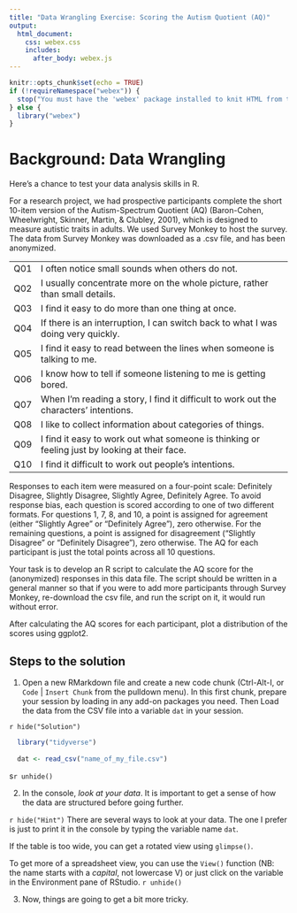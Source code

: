 ```yaml
---
title: "Data Wrangling Exercise: Scoring the Autism Quotient (AQ)"
output:
  html_document:
    css: webex.css
    includes:
      after_body: webex.js
---
```


```r
knitr::opts_chunk$set(echo = TRUE)
if (!requireNamespace("webex")) {
  stop("You must have the 'webex' package installed to knit HTML from this template.\n   devtools::install_github(\"dalejbarr/webex\")")
} else {
  library("webex")
}
```

# Background: Data Wrangling

Here’s a chance to test your data analysis skills in R.

For a research project, we had prospective participants complete the short 10-item version of the Autism-Spectrum Quotient (AQ) (Baron-Cohen, Wheelwright, Skinner, Martin, & Clubley, 2001), which is designed to measure autistic traits in adults. We used Survey Monkey to host the survey. The data from Survey Monkey was downloaded as a .csv file, and has been anonymized.

|     |                                               |
|-----|-----------------------------------------------|
| Q01	|I often notice small sounds when others do not.|
| Q02	|I usually concentrate more on the whole picture, rather than small details.|
| Q03	|I find it easy to do more than one thing at once.|
| Q04	|If there is an interruption, I can switch back to what I was doing very quickly.|
| Q05	|I find it easy to read between the lines when someone is talking to me.|
| Q06	|I know how to tell if someone listening to me is getting bored.|
| Q07	|When I'm reading a story, I find it difficult to work out the characters' intentions.|
| Q08	|I like to collect information about categories of things.|
| Q09	|I find it easy to work out what someone is thinking or feeling just by looking at their face.|
| Q10	|I find it difficult to work out people's intentions.|


Responses to each item were measured on a four-point scale: Definitely Disagree, Slightly Disagree, Slightly Agree, Definitely Agree. To avoid response bias, each question is scored according to one of two different formats. For questions 1, 7, 8, and 10, a point is assigned for agreement (either “Slightly Agree” or “Definitely Agree”), zero otherwise. For the remaining questions, a point is assigned for disagreement (“Slightly Disagree” or “Definitely Disagree”), zero otherwise. The AQ for each participant is just the total points across all 10 questions.

Your task is to develop an R script to calculate the AQ score for the (anonymized) responses in this data file. The script should be written in a general manner so that if you were to add more participants through Survey Monkey, re-download the csv file, and run the script on it, it would run without error.

After calculating the AQ scores for each participant, plot a distribution of the scores using ggplot2.

## Steps to the solution

1. Open a new RMarkdown file and create a new code chunk (Ctrl-Alt-I, or `Code` | `Insert Chunk` from the pulldown menu). In this first chunk, prepare your session by loading in any add-on packages you need. Then Load the data from the CSV file into a variable `dat` in your session.

`r hide("Solution")`
  
```r
  library("tidyverse")
  
  dat <- read_csv("name_of_my_file.csv")
```
  
s`r unhide()`

2. In the console, *look at your data*.  It is important to get a sense of how the data are structured before going further.

  `r hide("Hint")`
  There are several ways to look at your data. The one I prefer is just to print it in the console by typing the variable name `dat`.
  
  If the table is too wide, you can get a rotated view using `glimpse()`.
  
  To get more of a spreadsheet view, you can use the `View()` function (NB: the name starts with a *capital*, not lowercase V) or just click on the variable in the Environment pane of RStudio.
  `r unhide()`

3. Now, things are going to get a bit more tricky.
